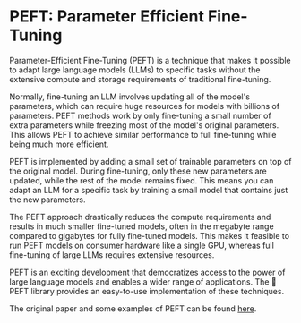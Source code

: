 # PEFT: Parameter Efficient Fine-Tuning

Parameter-Efficient Fine-Tuning (PEFT) is a technique that makes it possible to adapt large language models (LLMs) to specific tasks without the extensive compute and storage requirements of traditional fine-tuning.

Normally, fine-tuning an LLM involves updating all of the model's parameters, which can require huge resources for models with billions of parameters. PEFT methods work by only fine-tuning a small number of extra parameters while freezing most of the model's original parameters. This allows PEFT to achieve similar performance to full fine-tuning while being much more efficient.

PEFT is implemented by adding a small set of trainable parameters on top of the original model. During fine-tuning, only these new parameters are updated, while the rest of the model remains fixed. This means you can adapt an LLM for a specific task by training a small model that contains just the new parameters.

The PEFT approach drastically reduces the compute requirements and results in much smaller fine-tuned models, often in the megabyte range compared to gigabytes for fully fine-tuned models. This makes it feasible to run PEFT models on consumer hardware like a single GPU, whereas full fine-tuning of large LLMs requires extensive resources.

PEFT is an exciting development that democratizes access to the power of large language models and enables a wider range of applications. The 🤗 PEFT library provides an easy-to-use implementation of these techniques.

The original paper and some examples of PEFT can be found [here](https://huggingface.co/blog/peft).